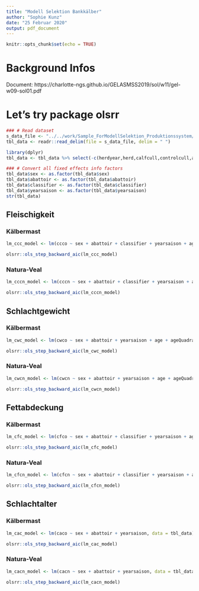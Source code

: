 ```yaml
---
title: "Modell Selektion Bankkälber"
author: "Sophie Kunz"
date: "25 Februar 2020"
output: pdf_document
---
```


```r
knitr::opts_chunk$set(echo = TRUE)
```

# Background Infos
Document: https://charlotte-ngs.github.io/GELASMSS2019/sol/w11/gel-w09-sol01.pdf

# Let's try package olsrr

```r
### # Read dataset
s_data_file <- "../../work/Sample_ForModellSelektion_Produktionssystem/mix99_fleisch.dat"
tbl_data <- readr::read_delim(file = s_data_file, delim = " ")

library(dplyr)
tbl_data <- tbl_data %>% select(-c(herdyear,herd,calfcull,controlcull,ageVK,slaughterCategory,branding,ccao,ccvo,cwao,cwvo,cfao,cfvo,caao,cavo))

### # Convert all fixed effects info factors
tbl_data$sex <- as.factor(tbl_data$sex)
tbl_data$abattoir <- as.factor(tbl_data$abattoir)
tbl_data$classifier <- as.factor(tbl_data$classifier)
tbl_data$yearsaison <- as.factor(tbl_data$yearsaison)
str(tbl_data)
```

## Fleischigkeit 

### Kälbermast

```r
lm_ccc_model <- lm(ccco ~ sex + abattoir + classifier + yearsaison + age + ageQuadrat, data = tbl_data)
```

```r
olsrr::ols_step_backward_aic(lm_ccc_model)
```

### Natura-Veal

```r
lm_cccn_model <- lm(cccn ~ sex + abattoir + classifier + yearsaison + age + ageQuadrat, data = tbl_data)
```

```r
olsrr::ols_step_backward_aic(lm_cccn_model)
```

## Schlachtgewicht

### Kälbermast

```r
lm_cwc_model <- lm(cwco ~ sex + abattoir + yearsaison + age + ageQuadrat, data = tbl_data)
```

```r
olsrr::ols_step_backward_aic(lm_cwc_model)
```

### Natura-Veal

```r
lm_cwcn_model <- lm(cwcn ~ sex + abattoir + yearsaison + age + ageQuadrat, data = tbl_data)
```

```r
olsrr::ols_step_backward_aic(lm_cwcn_model)
```

## Fettabdeckung

### Kälbermast

```r
lm_cfc_model <- lm(cfco ~ sex + abattoir + classifier + yearsaison + age + ageQuadrat, data = tbl_data)
```

```r
olsrr::ols_step_backward_aic(lm_cfc_model)
```

### Natura-Veal

```r
lm_cfcn_model <- lm(cfcn ~ sex + abattoir + classifier + yearsaison + age + ageQuadrat, data = tbl_data)
```

```r
olsrr::ols_step_backward_aic(lm_cfcn_model)
```

## Schlachtalter

### Kälbermast

```r
lm_cac_model <- lm(caco ~ sex + abattoir + yearsaison, data = tbl_data)
```

```r
olsrr::ols_step_backward_aic(lm_cac_model)
```
### Natura-Veal

```r
lm_cacn_model <- lm(cacn ~ sex + abattoir + yearsaison, data = tbl_data)
```

```r
olsrr::ols_step_backward_aic(lm_cacn_model)
```
